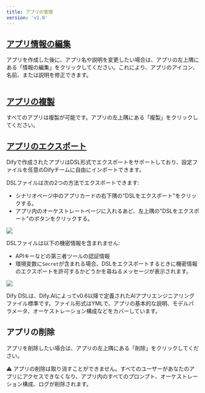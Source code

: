 ```yaml
---
title: アプリの管理
version: 'v1.0'
---
```


## [アプリ情報の編集](#edit-app-info)

アプリを作成した後に、アプリ名や説明を変更したい場合は、アプリの左上隅にある「情報の編集」をクリックしてください。これにより、アプリのアイコン、名前、または説明を修正できます。

<Frame caption="アプリ情報の編集"><img src="../../../img/image (92).png" alt="" /></Frame>

## [アプリの複製](#copy-app)

すべてのアプリは複製が可能です。アプリの左上隅にある「複製」をクリックしてください。

## [アプリのエクスポート](#export-app)

Difyで作成されたアプリはDSL形式でエクスポートをサポートしており、設定ファイルを任意のDifyチームに自由にインポートできます。 

DSLファイルは次の2つの方法でエクスポートできます:

* シナリオページ中のアプリカードの右下隅の"DSLをエクスポート"をクリックする。
* アプリ内のオーケストレートページに入れるあど、左上隅の"DSLをエクスポート"のボタンをクリックする。

![](/img/37a012ebb30449ccebcb29f3ee01d62f.png)

DSLファイルは以下の機密情報を含まれません:

* APIキーなどの第三者ツールの認証情報
* 環境変数に`Secret`が含まれる場合、DSLをエクスポートするときに機密情報のエクスポートを許可するかどうかを尋ねるメッセージが表示されます。

![](/img/9d2b1f92367982fa4416e07c5b5669cc.png)

<Tip>
Dify DSLは、Dify.AIによってv0.6以降で定義されたAIアプリエンジニアリングファイル標準です。ファイル形式はYMLで、アプリの基本的な説明、モデルパラメータ、オーケストレーション構成などをカバーしています。
</Tip>

## アプリの削除

アプリを削除したい場合は、アプリの左上隅にある「削除」をクリックしてください。

<Tip>
⚠️ アプリの削除は取り消すことができません。すべてのユーザーがあなたのアプリにアクセスできなくなり、アプリ内のすべてのプロンプト、オーケストレーション構成、ログが削除されます。
</Tip>
